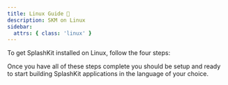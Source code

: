 ```yaml
---
title: Linux Guide 🐧
description: SKM on Linux
sidebar:
  attrs: { class: 'linux' }
---
```


To get SplashKit installed on Linux, follow the four steps:


<CardGrid>
  <LinkCard
    title="Installing the SplashKit Manager"
    description="Step 1"
    href="/installation/linux/step-1/"
  />
  <LinkCard
    title="Make the SplashKit source"
    description="Step 2"
    href="/installation/linux/step-2/"
  />
  <LinkCard
    title="Install Visual Studio Code"
    description="Step 3"
    href="/installation/linux/step-3/"
  />
  <LinkCard
    title="Install Language Specific Tools"
    description="Step 4"
    href="/installation/linux/step-3/"
  />
</CardGrid>



Once you have all of these steps complete you should be setup and ready to
start building SplashKit applications in the language of your choice.
